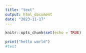 ```yaml
---
title: "text"
output: html_document
date: "2023-11-17"
---
```


```r
knitr::opts_chunk$set(echo = TRUE)
```
```r
print("hello world")
#test
```

